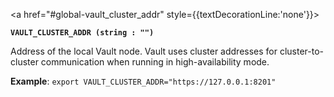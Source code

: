 <a id="global-vault_cluster_addr" />

<a href="#global-vault_cluster_addr" style={{textDecorationLine:'none'}}>

**`VAULT_CLUSTER_ADDR (string : "")`**

</a>

Address of the local Vault node. Vault uses cluster addresses for
cluster-to-cluster communication when running in high-availability mode.

**Example**: `export VAULT_CLUSTER_ADDR="https://127.0.0.1:8201"`

